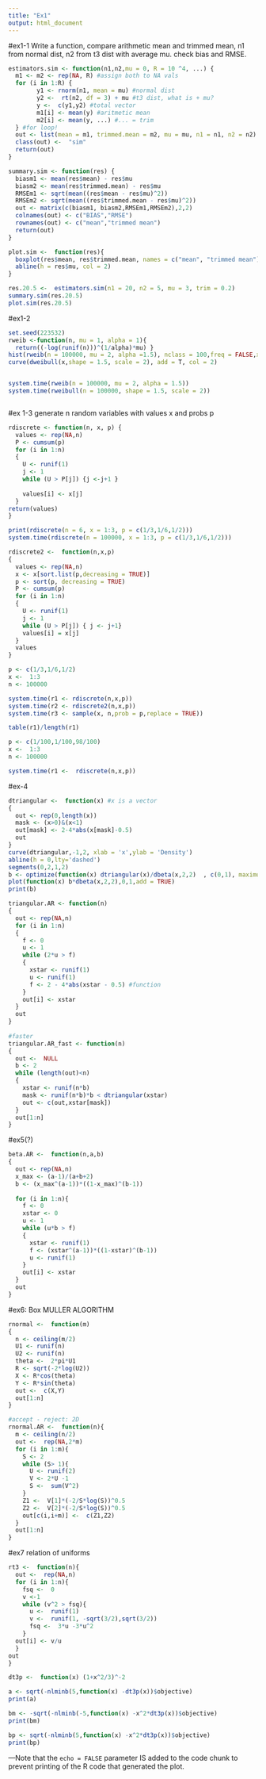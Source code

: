 ```yaml
---
title: "Ex1"
output: html_document
---
```

#ex1-1
Write a function, compare arithmetic mean and trimmed mean, n1 from normal dist, n2 from t3 dist with average mu. check bias and RMSE.

```r
estimators.sim <- function(n1,n2,mu = 0, R = 10 ^4, ...) {
  m1 <- m2 <- rep(NA, R) #assign both to NA vals
  for (i in 1:R) {
        y1 <- rnorm(n1, mean = mu) #normal dist
        y2 <-  rt(n2, df = 3) + mu #t3 dist, what is + mu?
        y <-  c(y1,y2) #total vector
        m1[i] <- mean(y) #aritmetic mean
        m2[i] <- mean(y, ...) #... = trim
  } #for loop!
  out <- list(mean = m1, trimmed.mean = m2, mu = mu, n1 = n1, n2 = n2) #list with names of elements
  class(out) <-  "sim"
  return(out)
}
```


```r
summary.sim <- function(res) {
  biasm1 <- mean(res$mean) - res$mu
  biasm2 <- mean(res$trimmed.mean) - res$mu
  RMSEm1 <- sqrt(mean((res$mean - res$mu)^2))
  RMSEm2 <- sqrt(mean((res$trimmed.mean - res$mu)^2))
  out <- matrix(c(biasm1, biasm2,RMSEm1,RMSEm2),2,2)
  colnames(out) <- c("BIAS","RMSE")
  rownames(out) <- c("mean","trimmed mean")
  return(out)
}
```

```r
plot.sim <-  function(res){
  boxplot(res$mean, res$trimmed.mean, names = c("mean", "trimmed mean"))
  abline(h = res$mu, col = 2)
}
```

```r
res.20.5 <-  estimators.sim(n1 = 20, n2 = 5, mu = 3, trim = 0.2)
summary.sim(res.20.5)
plot.sim(res.20.5)
```

#ex1-2

```r
set.seed(223532)
rweib <-function(n, mu = 1, alpha = 1){
  return((-log(runif(n)))^(1/alpha)*mu) }
hist(rweib(n = 100000, mu = 2, alpha =1.5), nclass = 100,freq = FALSE,xlab = 'values', main = '')
curve(dweibull(x,shape = 1.5, scale = 2), add = T, col = 2)


system.time(rweib(n = 100000, mu = 2, alpha = 1.5))
system.time(rweibull(n = 100000, shape = 1.5, scale = 2))



```

#ex 1-3
generate n random variables with values x and probs p
```r
rdiscrete <- function(n, x, p) {
  values <- rep(NA,n)
  P <- cumsum(p)
  for (i in 1:n)
  {
    U <- runif(1)
    j <- 1
    while (U > P[j]) {j <-j+1 }
    
    values[i] <- x[j]
  }
return(values)
}

print(rdiscrete(n = 6, x = 1:3, p = c(1/3,1/6,1/2)))
system.time(rdiscrete(n = 100000, x = 1:3, p = c(1/3,1/6,1/2)))

```

```r
rdiscrete2 <-  function(n,x,p)
{
  values <- rep(NA,n)
  x <- x[sort.list(p,decreasing = TRUE)]
  p <- sort(p, decreasing = TRUE)
  P <- cumsum(p)
  for (i in 1:n)
  {
    U <- runif(1)
    j <- 1
    while (U > P[j]) { j <- j+1}
    values[i] = x[j]
  }
  values
}
```

```r
p <- c(1/3,1/6,1/2)
x <-  1:3
n <- 100000

system.time(r1 <- rdiscrete(n,x,p))
system.time(r2 <- rdiscrete2(n,x,p))
system.time(r3 <- sample(x, n,prob = p,replace = TRUE))
```

```r
table(r1)/length(r1)
```

```r
p <- c(1/100,1/100,98/100)
x <-  1:3
n <- 100000

system.time(r1 <-  rdiscrete(n,x,p))
```

#ex-4
```r
dtriangular <-  function(x) #x is a vector
{
  out <- rep(0,length(x))
  mask <- (x>0)&(x<1)
  out[mask] <- 2-4*abs(x[mask]-0.5)
  out                   
}
curve(dtriangular,-1,2, xlab = 'x',ylab = 'Density')
abline(h = 0,lty='dashed')
segments(0,2,1,2)
b <- optimize(function(x) dtriangular(x)/dbeta(x,2,2)  , c(0,1), maximum = TRUE)$objective
plot(function(x) b*dbeta(x,2,2),0,1,add = TRUE)
print(b)
```

```r
triangular.AR <- function(n)
{
  out <- rep(NA,n)
  for (i in 1:n)
  {
    f <- 0
    u <- 1
    while (2*u > f) 
    {
      xstar <- runif(1)
      u <- runif(1)
      f <- 2 - 4*abs(xstar - 0.5) #function
    }
    out[i] <- xstar
  }
  out
}  
  
#faster
triangular.AR_fast <- function(n) 
{
  out <-  NULL
  b <- 2
  while (length(out)<n)
  {
    xstar <- runif(n*b)
    mask <- runif(n*b)*b < dtriangular(xstar)
    out <- c(out,xstar[mask])
  }
  out[1:n]
}

```

#ex5(?)
```r
beta.AR <-  function(n,a,b)
{
  out <- rep(NA,n)
  x_max <- (a-1)/(a+b+2)
  b <- (x_max^(a-1))*((1-x_max)^(b-1))
  
  for (i in 1:n){
    f <- 0
    xstar <- 0
    u <- 1
    while (u*b > f)
    {
      xstar <- runif(1) 
      f <- (xstar^(a-1))*((1-xstar)^(b-1))
      u <- runif(1)
    }
    out[i] <- xstar
  }
  out
}
```

#ex6: Box MULLER ALGORITHM

```r
rnormal <-  function(m)
{
  n <- ceiling(m/2)
  U1 <- runif(n)
  U2 <- runif(n)
  theta <-  2*pi*U1
  R <- sqrt(-2*log(U2))
  X <- R*cos(theta)
  Y <- R*sin(theta)
  out <-  c(X,Y)
  out[1:n]
}  
```

```r
#accept - reject: 2D
rnormal.AR <-  function(n){
  m <- ceiling(n/2)
  out <-  rep(NA,2*m)
  for (i in 1:m){
    S <- 2
    while (S> 1){
      U <- runif(2)
      V <- 2*U -1 
      S <-  sum(V^2)
    }
    Z1 <-  V[1]*(-2/S*log(S))^0.5
    Z2 <-  V[2]*(-2/S*log(S))^0.5
    out[c(i,i+m)] <-  c(Z1,Z2)
  }
  out[1:n]
}  

```

#ex7 relation of uniforms

```r
rt3 <-  function(n){
  out <-  rep(NA,n)
  for (i in 1:n){
    fsq <-  0 
    v <-1
    while (v^2 > fsq){
      u <-  runif(1)
      v <-  runif(1, -sqrt(3/2),sqrt(3/2))
      fsq <-  3*u -3*u^2
    }
  out[i] <- v/u  
  }
out  
}
```

```r
dt3p <-  function(x) (1+x^2/3)^-2

a <- sqrt(-nlminb(5,function(x) -dt3p(x))$objective)
print(a)
```

```r
bm <- -sqrt(-nlminb(-5,function(x) -x^2*dt3p(x))$objective)
print(bm)

bp <- sqrt(-nlminb(5,function(x) -x^2*dt3p(x))$objective)
print(bp)
```


---Note that the `echo = FALSE` parameter IS added to the code chunk to prevent printing of the R code that generated the plot.
